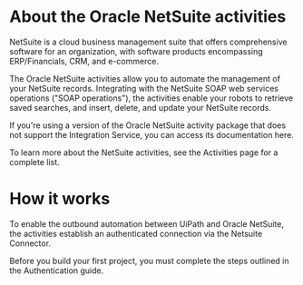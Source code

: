﻿# About the Oracle NetSuite activities

NetSuite is a cloud business management suite that offers comprehensive software for an organization, with software products encompassing ERP/Financials, CRM, and e-commerce.

The Oracle NetSuite activities allow you to automate the management of your NetSuite records. Integrating with the NetSuite SOAP web services operations ("SOAP operations"), the activities enable your robots to retrieve saved searches, and insert, delete, and update your NetSuite records.



If you're using a version of the Oracle NetSuite activity package that does not support the Integration Service, you can access its documentation here.

To learn more about the NetSuite activities, see the Activities page for a complete list.

# How it works

To enable the outbound automation between UiPath and Oracle NetSuite, the activities establish an authenticated connection via the Netsuite Connector.

Before you build your first project, you must complete the steps outlined in the Authentication guide.

